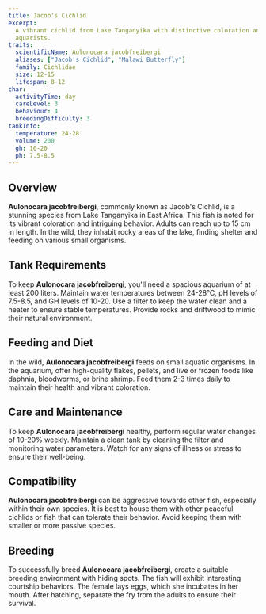 ```yaml
---
title: Jacob's Cichlid
excerpt:
  A vibrant cichlid from Lake Tanganyika with distinctive coloration and intriguing behavior. Suitable for experienced
  aquarists.
traits:
  scientificName: Aulonocara jacobfreibergi
  aliases: ["Jacob's Cichlid", "Malawi Butterfly"]
  family: Cichlidae
  size: 12-15
  lifespan: 8-12
char:
  activityTime: day
  careLevel: 3
  behaviour: 4
  breedingDifficulty: 3
tankInfo:
  temperature: 24-28
  volume: 200
  gh: 10-20
  ph: 7.5-8.5
---
```


## Overview

**Aulonocara jacobfreibergi**, commonly known as Jacob's Cichlid, is a stunning species from Lake Tanganyika in East
Africa. This fish is noted for its vibrant coloration and intriguing behavior. Adults can reach up to 15 cm in length.
In the wild, they inhabit rocky areas of the lake, finding shelter and feeding on various small organisms.

## Tank Requirements

To keep **Aulonocara jacobfreibergi**, you'll need a spacious aquarium of at least 200 liters. Maintain water
temperatures between 24-28°C, pH levels of 7.5-8.5, and GH levels of 10-20. Use a filter to keep the water clean and a
heater to ensure stable temperatures. Provide rocks and driftwood to mimic their natural environment.

## Feeding and Diet

In the wild, **Aulonocara jacobfreibergi** feeds on small aquatic organisms. In the aquarium, offer high-quality flakes,
pellets, and live or frozen foods like daphnia, bloodworms, or brine shrimp. Feed them 2-3 times daily to maintain their
health and vibrant coloration.

## Care and Maintenance

To keep **Aulonocara jacobfreibergi** healthy, perform regular water changes of 10-20% weekly. Maintain a clean tank by
cleaning the filter and monitoring water parameters. Watch for any signs of illness or stress to ensure their
well-being.

## Compatibility

**Aulonocara jacobfreibergi** can be aggressive towards other fish, especially within their own species. It is best to
house them with other peaceful cichlids or fish that can tolerate their behavior. Avoid keeping them with smaller or
more passive species.

## Breeding

To successfully breed **Aulonocara jacobfreibergi**, create a suitable breeding environment with hiding spots. The fish
will exhibit interesting courtship behaviors. The female lays eggs, which she incubates in her mouth. After hatching,
separate the fry from the adults to ensure their survival.
